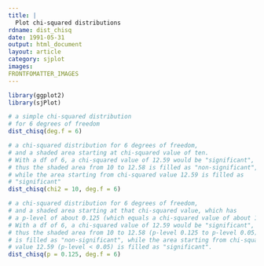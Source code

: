 ```yaml
---
title: |
  Plot chi-squared distributions
rdname: dist_chisq
date: 1991-05-31
output: html_document
layout: article
category: sjplot
images:
FRONTFOMATTER_IMAGES
---
```


```r
library(ggplot2)
library(sjPlot)
```

```r
# a simple chi-squared distribution
# for 6 degrees of freedom
dist_chisq(deg.f = 6)

# a chi-squared distribution for 6 degrees of freedom,
# and a shaded area starting at chi-squared value of ten.
# With a df of 6, a chi-squared value of 12.59 would be "significant",
# thus the shaded area from 10 to 12.58 is filled as "non-significant",
# while the area starting from chi-squared value 12.59 is filled as
# "significant"
dist_chisq(chi2 = 10, deg.f = 6)

# a chi-squared distribution for 6 degrees of freedom,
# and a shaded area starting at that chi-squared value, which has
# a p-level of about 0.125 (which equals a chi-squared value of about 10).
# With a df of 6, a chi-squared value of 12.59 would be "significant",
# thus the shaded area from 10 to 12.58 (p-level 0.125 to p-level 0.05)
# is filled as "non-significant", while the area starting from chi-squared
# value 12.59 (p-level < 0.05) is filled as "significant".
dist_chisq(p = 0.125, deg.f = 6)



```